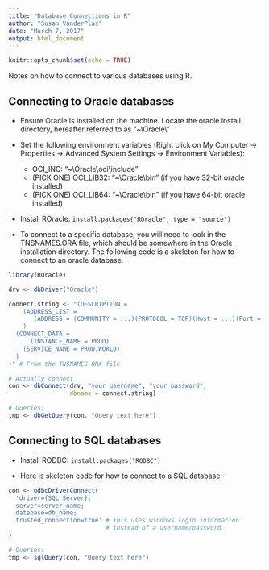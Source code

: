 ```yaml
---
title: "Database Connections in R"
author: "Susan VanderPlas"
date: "March 7, 2017"
output: html_document
---
```


```r
knitr::opts_chunk$set(echo = TRUE)
```
Notes on how to connect to various databases using R. 

## Connecting to Oracle databases
* Ensure Oracle is installed on the machine. Locate the oracle install directory, hereafter referred to as "~\\Oracle\\"

* Set the following environment variables (Right click on My Computer -> Properties -> Advanced System Settings -> Environment Variables):
    * OCI_INC: "~\\Oracle\\oci\\include"
    * (PICK ONE) OCI_LIB32: "~\\Oracle\\bin" (if you have 32-bit oracle installed)
    * (PICK ONE) OCI_LIB64: "~\\Oracle\\bin" (if you have 64-bit oracle installed)
    
* Install ROracle: `install.packages("ROracle", type = "source")`

* To connect to a specific database, you will need to look in the TNSNAMES.ORA file, which should be somewhere in the Oracle installation directory. The following code is a skeleton for how to connect to an oracle database. 

```r

library(ROracle)

drv <- dbDriver("Oracle")

connect.string <- "(DESCRIPTION =
    (ADDRESS_LIST =
       (ADDRESS = (COMMUNITY = ...)(PROTOCOL = TCP)(Host = ...)(Port = ...))
    )
  (CONNECT_DATA =
      (INSTANCE_NAME = PROD)
    (SERVICE_NAME = PROD.WORLD)
  )
)" # From the TNSNAMES.ORA file

# Actually connect
con <- dbConnect(drv, "your username", "your password",
                 dbname = connect.string)

# Queries:
tmp <- dbGetQuery(con, "Query text here")
```

## Connecting to SQL databases
* Install RODBC: `install.packages("RODBC")`

* Here is skeleton code for how to connect to a SQL database:

```r
con <- odbcDriverConnect(
  'driver={SQL Server};
  server=server_name;
  database=db_name;
  trusted_connection=true' # This uses windows login information 
                           # instead of a username/password
) 

# Queries:
tmp <- sqlQuery(con, "Query text here")
```
